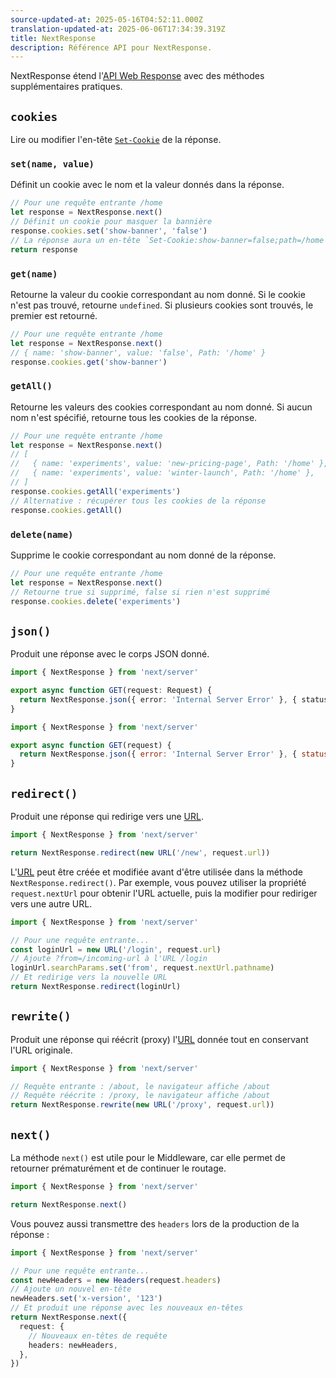 ```yaml
---
source-updated-at: 2025-05-16T04:52:11.000Z
translation-updated-at: 2025-06-06T17:34:39.319Z
title: NextResponse
description: Référence API pour NextResponse.
---
```


NextResponse étend l'[API Web Response](https://developer.mozilla.org/docs/Web/API/Response) avec des méthodes supplémentaires pratiques.

## `cookies`

Lire ou modifier l'en-tête [`Set-Cookie`](https://developer.mozilla.org/docs/Web/HTTP/Headers/Set-Cookie) de la réponse.

### `set(name, value)`

Définit un cookie avec le nom et la valeur donnés dans la réponse.

```ts
// Pour une requête entrante /home
let response = NextResponse.next()
// Définit un cookie pour masquer la bannière
response.cookies.set('show-banner', 'false')
// La réponse aura un en-tête `Set-Cookie:show-banner=false;path=/home`
return response
```

### `get(name)`

Retourne la valeur du cookie correspondant au nom donné. Si le cookie n'est pas trouvé, retourne `undefined`. Si plusieurs cookies sont trouvés, le premier est retourné.

```ts
// Pour une requête entrante /home
let response = NextResponse.next()
// { name: 'show-banner', value: 'false', Path: '/home' }
response.cookies.get('show-banner')
```

### `getAll()`

Retourne les valeurs des cookies correspondant au nom donné. Si aucun nom n'est spécifié, retourne tous les cookies de la réponse.

```ts
// Pour une requête entrante /home
let response = NextResponse.next()
// [
//   { name: 'experiments', value: 'new-pricing-page', Path: '/home' },
//   { name: 'experiments', value: 'winter-launch', Path: '/home' },
// ]
response.cookies.getAll('experiments')
// Alternative : récupérer tous les cookies de la réponse
response.cookies.getAll()
```

### `delete(name)`

Supprime le cookie correspondant au nom donné de la réponse.

```ts
// Pour une requête entrante /home
let response = NextResponse.next()
// Retourne true si supprimé, false si rien n'est supprimé
response.cookies.delete('experiments')
```

## `json()`

Produit une réponse avec le corps JSON donné.

```ts filename="app/api/route.ts" switcher
import { NextResponse } from 'next/server'

export async function GET(request: Request) {
  return NextResponse.json({ error: 'Internal Server Error' }, { status: 500 })
}
```

```js filename="app/api/route.js" switcher
import { NextResponse } from 'next/server'

export async function GET(request) {
  return NextResponse.json({ error: 'Internal Server Error' }, { status: 500 })
}
```

## `redirect()`

Produit une réponse qui redirige vers une [URL](https://developer.mozilla.org/docs/Web/API/URL).

```ts
import { NextResponse } from 'next/server'

return NextResponse.redirect(new URL('/new', request.url))
```

L'[URL](https://developer.mozilla.org/docs/Web/API/URL) peut être créée et modifiée avant d'être utilisée dans la méthode `NextResponse.redirect()`. Par exemple, vous pouvez utiliser la propriété `request.nextUrl` pour obtenir l'URL actuelle, puis la modifier pour rediriger vers une autre URL.

```ts
import { NextResponse } from 'next/server'

// Pour une requête entrante...
const loginUrl = new URL('/login', request.url)
// Ajoute ?from=/incoming-url à l'URL /login
loginUrl.searchParams.set('from', request.nextUrl.pathname)
// Et redirige vers la nouvelle URL
return NextResponse.redirect(loginUrl)
```

## `rewrite()`

Produit une réponse qui réécrit (proxy) l'[URL](https://developer.mozilla.org/docs/Web/API/URL) donnée tout en conservant l'URL originale.

```ts
import { NextResponse } from 'next/server'

// Requête entrante : /about, le navigateur affiche /about
// Requête réécrite : /proxy, le navigateur affiche /about
return NextResponse.rewrite(new URL('/proxy', request.url))
```

## `next()`

La méthode `next()` est utile pour le Middleware, car elle permet de retourner prématurément et de continuer le routage.

```ts
import { NextResponse } from 'next/server'

return NextResponse.next()
```

Vous pouvez aussi transmettre des `headers` lors de la production de la réponse :

```ts
import { NextResponse } from 'next/server'

// Pour une requête entrante...
const newHeaders = new Headers(request.headers)
// Ajoute un nouvel en-tête
newHeaders.set('x-version', '123')
// Et produit une réponse avec les nouveaux en-têtes
return NextResponse.next({
  request: {
    // Nouveaux en-têtes de requête
    headers: newHeaders,
  },
})
```